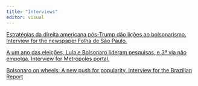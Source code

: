 ```yaml
---
title: "Interviews"
editor: visual
---
```


[Estratégias da direita americana pós-Trump dão lições ao bolsonarismo. Interview for the newspaper Folha de São Paulo.](https://www1.folha.uol.com.br/poder/2023/03/estrategias-da-direita-americana-pos-trump-dao-licoes-ao-bolsonarismo.shtml?pwgt=kcu0ndpl0pyncqfcr39fpppz1mh770j5ecepr57wmdm98lxe)

[A um ano das eleições, Lula e Bolsonaro lideram pesquisas, e 3ª via não empolga. Interview for Metrópoles portal.](https://www.metropoles.com/brasil/politica-brasil/a-um-ano-das-eleicoes-lula-e-bolsonaro-lideram-pesquisas-e-3a-via-nao-empolga)

[Bolsonaro on wheels: A new push for popularity. Interview for the Brazilian Report](https://brazilian.report/power/2021/06/03/bolsonaro-bikers-popularity-protests/)
